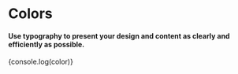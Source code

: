 

<Meta title="Getting Started/Colors" />

# Colors

#### Use typography to present your design and content as clearly and efficiently as possible.

<ColorPalette>
  {console.log(color)}
  <ColorItem
    title="theme.color.primary"
    subtitle="Coral"
    colors={[color.blue]}
  />
</ColorPalette>
